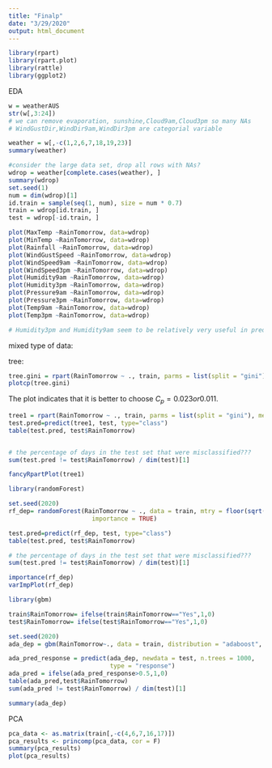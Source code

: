 ```yaml
---
title: "Finalp"
date: "3/29/2020"
output: html_document
---
```

```r
library(rpart)
library(rpart.plot)  
library(rattle)
library(ggplot2)

```


EDA

```r
w = weatherAUS
str(w[,3:24])
# we can remove evaporation, sunshine,Cloud9am,Cloud3pm so many NAs
# WindGustDir,WindDir9am,WindDir3pm are categorial variable
```
```r
weather = w[,-c(1,2,6,7,18,19,23)]
summary(weather)
```
```r
#consider the large data set, drop all rows with NAs?
wdrop = weather[complete.cases(weather), ]
summary(wdrop)
set.seed(1)
num = dim(wdrop)[1]
id.train = sample(seq(1, num), size = num * 0.7)
train = wdrop[id.train, ]
test = wdrop[-id.train, ]
```

```r
plot(MaxTemp ~RainTomorrow, data=wdrop)
plot(MinTemp ~RainTomorrow, data=wdrop)
plot(Rainfall ~RainTomorrow, data=wdrop)
plot(WindGustSpeed ~RainTomorrow, data=wdrop)
plot(WindSpeed9am ~RainTomorrow, data=wdrop)
plot(WindSpeed3pm ~RainTomorrow, data=wdrop)
plot(Humidity9am ~RainTomorrow, data=wdrop)
plot(Humidity3pm ~RainTomorrow, data=wdrop)
plot(Pressure9am ~RainTomorrow, data=wdrop)
plot(Pressure3pm ~RainTomorrow, data=wdrop)
plot(Temp9am ~RainTomorrow, data=wdrop)
plot(Temp3pm ~RainTomorrow, data=wdrop)

# Humidity3pm and Humidity9am seem to be relatively very useful in predicting raining

```


mixed type of data:

tree:
```r
tree.gini = rpart(RainTomorrow ~ ., train, parms = list(split = "gini"), method = "class")
plotcp(tree.gini)
```
The plot indicates that it is better to choose $C_p = 0.023 or 0.011$.


```r
tree1 = rpart(RainTomorrow ~ ., train, parms = list(split = "gini"), method = "class", cp=0.011)
test.pred=predict(tree1, test, type="class")
table(test.pred, test$RainTomorrow)


# the percentage of days in the test set that were misclassified???
sum(test.pred != test$RainTomorrow) / dim(test)[1]
```

```r
fancyRpartPlot(tree1)
```

```r
library(randomForest)
```

```r
set.seed(2020)
rf_dep= randomForest(RainTomorrow ~ ., data = train, mtry = floor(sqrt(16)),
                       importance = TRUE)
```

```r
test.pred=predict(rf_dep, test, type="class")
table(test.pred, test$RainTomorrow)

# the percentage of days in the test set that were misclassified???
sum(test.pred != test$RainTomorrow) / dim(test)[1]


```
```r
importance(rf_dep)
varImpPlot(rf_dep)
```



```r
library(gbm)
```


```r
train$RainTomorrow= ifelse(train$RainTomorrow=="Yes",1,0)
test$RainTomorrow= ifelse(test$RainTomorrow=="Yes",1,0)
```
```r
set.seed(2020)
ada_dep = gbm(RainTomorrow~., data = train, distribution = "adaboost", n.trees = 1000,shrinkage=0.008, interaction.depth = 4)
```
```r
ada_pred_response = predict(ada_dep, newdata = test, n.trees = 1000, 
                            type = "response")
ada_pred = ifelse(ada_pred_response>0.5,1,0)
table(ada_pred,test$RainTomorrow)
sum(ada_pred != test$RainTomorrow) / dim(test)[1]
```
```r
summary(ada_dep)
```




PCA
```r
pca_data <- as.matrix(train[,-c(4,6,7,16,17)])
pca_results <- princomp(pca_data, cor = F)
summary(pca_results)
plot(pca_results)
```


